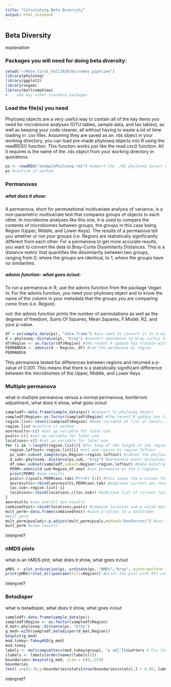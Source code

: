```yaml
---
title: "Calculating Beta Diversity"
output: html_notebook
---
```


## Beta Diversity

explanation


### Packages you will need for doing beta diversity:
```r
setwd("~/Mote_Coral_Fall2020/microbes_pipeline")
library(phyloseq)
library(ggplot2)
library(vegan)
library(multcompView)
#... add any other standard packages.
```

### Load the file(s) you need
Phyloseq objects are a very useful way to contain all of the key items you need for microbiome analyses (OTU tables, sample data, and tax tables), as well as keeping your code cleaner, all without having to waste a lot of time loading in .csv files. Assuming they are saved as an .rds object in your working directory, you can load pre-made phyloseq objects into R using the readRDS() function. This function works just like the read.csv() function. All it requires is the name of the .rds object from your working directory in quotations.
```r
ps <- readRDS("examplePhyloseq.rds") #import the .rds phyloseq object made in the intro to phyloseq notebook
ps #confirm it worked
```


### Permanovas
##### what does it show:
A permanova, short for permutational multivariate analysis of variance, is a non-parametric multivariate test that compares groups of objects to each other. In microbiome analyses like this one, it is used to compare the contents of microbiomes between groups, the groups in this case being Region (Upper, Middle, and Lower Keys). The results of a permanova tell you whether or not your groups (i.e. Region) are statistically significantly different from each other. For a permanova to get more accurate results, you want to convert the data to Bray-Curtis Dissimilarity Distances. This is a distance metric that quantifies the dissimilarity between two groups, ranging from 0, where the groups are identical, to 1, where the groups have no similarities. 

##### adonis function- what goes in/out:
To run a permanova in R, use the adonis function from the package Vegan
in: For the adonis function, you need your phyloseq object and to know the name of the column in your metadata that the groups you are comparing come from (i.e. Region).

out: the adonis function prints the number of permutations as well as the degrees of freedom, Sums Of Squares, Mean Squares, F.Model, R2, and your p-value.
```r
df = as(sample_data(ps), "data.frame") #you need to convert it to a dataframe first
d = phyloseq::distance(ps, "bray") #convert abundance to bray curtis distances
df$Region <- as.factor(df$Region) #the recent R update has trouble with assigning proper formats to variables so this sets it as a factor (the proper format)
PERMANOVA <- adonis(d ~ Region, df) #run the permanova by region
PERMANOVA
```
This permanova tested for differences between regions and returned a p-value of 0.001. This means that there is a statistically significant difference between the microbiomes of the Upper, Middle, and Lower Keys.

### Multiple permanova
what is multiple permanova versus a normal permanova, bonferroni adjustment, what does it show, what goes in/out
```r
sampledf<-data.frame(sample_data(ps)) #convert to phyloseq object
sampledf$Region<-as.factor(sampledf$Region) #the recent R update has trouble with assigning proper formats to variables so this sets it as a factor (the proper format)
region.list<-levels(sampledf$Region) #make variable of list of levels (aka types) of region
region.list #confirm it worked
aovresults<-c() #set up variable for later use
pvals<-c() #set up variable for later use
locations<-c() #set up variable for later use
for (i in 1:length(region.list)){ #for loop of the length of the region list, in this case 3
  region.leftout<-region.list[i] #set one region to region.leftout
  ps_sub<-subset_samples(ps,Region!=region.leftout) #subset the phyloseq object so it includes 2 of the three regions (aka all but the region.leftout)
  d.sub<-phyloseq::distance(ps_sub, "bray") #permanova wants distances in bray curtis, convert to bray curtis
  df.new<-subset(sampledf,subset=Region!=region.leftout) #make dataframe of sample data for only the 2 included regions
  PERM<-adonis(d.sub~Region,df.new) #run permanova on the 2 regions
  print(PERM) #see results
  pvals<-c(pvals,PERM$aov.tab$'Pr(>F)'[1]) #this saves the p-values that were outputted. to confirm what this data calls its p-values, run a permanova and save the output to do str(output) to see what it call's the p-values that it outputs.
  aovresults<-rbind(aovresults,PERM$aov.tab) #add/save current aov results
  loc.sub<-region.list[-i]
  locations<-rbind(locations,c(loc.sub)) #add/save list of current locations used
}
aovresults #see overall aov results
combinedtest<-cbind(locations,pvals) #combine location and p-value data
mult_perm<-data.frame(combinedtest) #save p-values to a dataframe
#mult_perm
mult_perm$pvaladj<-p.adjust(mult_perm$pvals,method="bonferroni") #use the bonferroni adjustment on the p-values and save it
mult_perm #view results
```
interpret?

### nMDS plots
what is an nMDS plot, what does it show, what goes in/out
```r
pMDS <- plot_ordination(ps, ordinate(ps, "NMDS","bray", autotransform = FALSE, parallel = 48, trymax = 10^4, maxit = 10^4), color = "Region") +  scale_colour_manual(values=c("Lower Keys" = "red", "Middle Keys" = "green", "Upper Keys" = "blue"))   + geom_point(size=2) + theme_set(theme_bw()) #the only things to adjust for other datasets here is the color = "Region" and the scale_color_manual(). you could also leave them out and R will not color or just leave out the scale_color_manual() and R will choose the colors
print(pMDS)+stat_ellipse(aes(fill=Region)) #print the plot with 95% confidence ellipses
```
interpret?

### Betadisper
what is betadisper, what does it show, what goes in/out
```r
sampledf<-data.frame(sample_data(ps))
sampledf$Region <- as.factor(sampledf$Region)
d_mat<-phyloseq::distance(ps, "bray")
g_mod<-with(sampledf,betadisper(d_mat,Region))
boxplot(g_mod)
mod.tukey<-TukeyHSD(g_mod)
mod.tukey
labels <- multcompLetters(mod.tukey$group[, "p adj"])$Letters # Fix the order of the labels
(labels <- labels[order(names(labels))])
boundaries<-boxplot(g_mod, ylim = c(0,.25))
boundaries 
text( x=c(1:3),y=boundaries$stats[nrow(boundaries$stats),] + 0.05, labels,col="red")
```
interpret?
